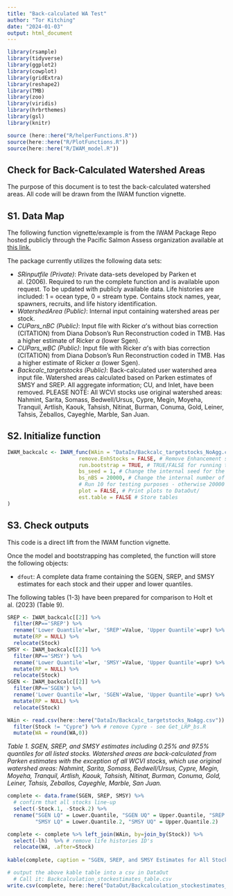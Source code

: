 ```yaml
---
title: "Back-calculated WA Test"
author: "Tor Kitching"
date: "2024-01-03"
output: html_document
---
```


```r
library(rsample)
library(tidyverse)
library(ggplot2)
library(cowplot)
library(gridExtra)
library(reshape2)
library(TMB)
library(zoo)
library(viridis)
library(hrbrthemes)
library(gsl)
library(knitr)
```

```r
source (here::here("R/helperFunctions.R"))
source(here::here("R/PlotFunctions.R"))
source(here::here("R/IWAM_model.R"))
```

## Check for Back-Calculated Watershed Areas

The purpose of this document is to test the back-calculated watershed areas. All code will be drawn from the IWAM function vignette.

## S1. Data Map

The following function vignette/example is from the IWAM Package Repo hosted publicly through the Pacific Salmon Assess organization available at [this link.](https://github.com/Pacific-salmon-assess/iwam-package)

The package currently utilizes the following data sets:

-   *SRinputfile (Private)*: Private data-sets developed by Parken et al. (2006). Required to run the complete function and is available upon request. To be updated with publicly available data. Life histories are included: 1 = ocean type, 0 = stream type. Contains stock names, year, spawners, recruits, and life history identification. 
-   *WatershedArea (Public)*: Internal input containing watershed areas per stock.
-   *CUPars_nBC (Public)*: Input file with Ricker $\alpha$'s without bias correction (CITATION) from Diana Dobson's Run Reconstruction coded in TMB. Has a higher estimate of Ricker $\alpha$ (lower Sgen).
-   *CUPars_wBC (Public)*: Input file with Ricker $\alpha$'s with bias correction (CITATION) from Diana Dobson's Run Reconstruction coded in TMB. Has a higher estimate of Ricker $\alpha$ (lower Sgen).
-   *Backcalc_targetstocks (Public)*: Back-calculated user watershed area input file. Watershed areas calculated based on Parken estimates of SMSY and SREP. All aggregate information; CU, and Inlet, have been removed. PLEASE NOTE: All WCVI stocks use original watershed areas: Nahmint, Sarita, Somass, Bedwell/Ursus, Cypre, Megin, Moyeha, Tranquil, Artlish, Kaouk, Tahsish, Nitinat, Burman, Conuma, Gold, Leiner, Tahsis, Zeballos, Cayeghle, Marble, San Juan.

## S2. Initialize function

``` r
IWAM_backcalc <- IWAM_func(WAin = "DataIn/Backcalc_targetstocks_NoAgg.csv", # Data (INPUT)
                       remove.EnhStocks = FALSE, # Remove Enhancement stocks (INPUT)
                       run.bootstrap = TRUE, # TRUE/FALSE for running the bootstrap process
                       bs_seed = 1, # Change the internal seed for the bootstrap (INPUT)
                       bs_nBS = 20000, # Change the internal number of trials for the bootstrap (INPUT)
                       # Run 10 for testing purposes - otherwise 20000
                       plot = FALSE, # Print plots to DataOut/
                       est.table = FALSE # Store tables
)
```

## S3. Check outputs

This code is a direct lift from the IWAM function vignette. 

Once the model and bootstrapping has completed, the function will store the following objects:

- ```dfout```: A complete data frame containing the SGEN, SREP, and SMSY estimates for each stock and their upper and lower quantiles.

The following tables (1-3) have been prepared for comparison to Holt et al. (2023) (Table 9).

```r
SREP <- IWAM_backcalc[[2]] %>%
  filter(RP=='SREP') %>%
  rename('Lower Quantile'=lwr, 'SREP'=Value, 'Upper Quantile'=upr) %>%
  mutate(RP = NULL) %>%
  relocate(Stock)
SMSY <- IWAM_backcalc[[2]] %>%
  filter(RP=='SMSY') %>%
  rename('Lower Quantile'=lwr, 'SMSY'=Value, 'Upper Quantile'=upr) %>%
  mutate(RP = NULL) %>%
  relocate(Stock)
SGEN <- IWAM_backcalc[[2]] %>%
  filter(RP=='SGEN') %>%
  rename('Lower Quantile'=lwr, 'SGEN'=Value, 'Upper Quantile'=upr) %>%
  mutate(RP = NULL) %>%
  relocate(Stock)
```

``` r
WAin <- read.csv(here::here("DataIn/Backcalc_targetstocks_NoAgg.csv")) %>% 
  filter(Stock != "Cypre") %>% # remove Cypre - see Get_LRP_bs.R
  mutate(WA = round(WA,0)) 
```

*Table 1. SGEN, SREP, and SMSY estimates including 0.25% and 97.5% quantiles for all listed stocks. Watershed areas are back-calculated from Parken estimates with the exception of all WCVI stocks, which use original watershed areas: Nahmint, Sarita, Somass, Bedwell/Ursus, Cypre, Megin, Moyeha, Tranquil, Artlish, Kaouk, Tahsish, Nitinat, Burman, Conuma, Gold, Leiner, Tahsis, Zeballos, Cayeghle, Marble, San Juan.*
``` r
complete <- data.frame(SGEN, SREP, SMSY) %>% 
  # confirm that all stocks line-up
  select(-Stock.1, -Stock.2) %>% 
  rename("SGEN LQ" = Lower.Quantile, "SGEN UQ" = Upper.Quantile, "SREP LQ" = Lower.Quantile.1, "SREP UQ" = Upper.Quantile.1, 
         "SMSY LQ" = Lower.Quantile.2, "SMSY UQ" = Upper.Quantile.2)

complete <- complete %>% left_join(WAin, by=join_by(Stock)) %>% 
  select(-lh)  %>% # remove life histories ID's
  relocate(WA, .after=Stock)
  
kable(complete, caption = "SGEN, SREP, and SMSY Estimates for All Stocks")
```

``` r
# output the above kable table into a csv in DataOut
  # Call it: Backcalculation_stockestimates_table.csv
write.csv(complete, here::here("DataOut/Backcalculation_stockestimates_table.csv"))
```
